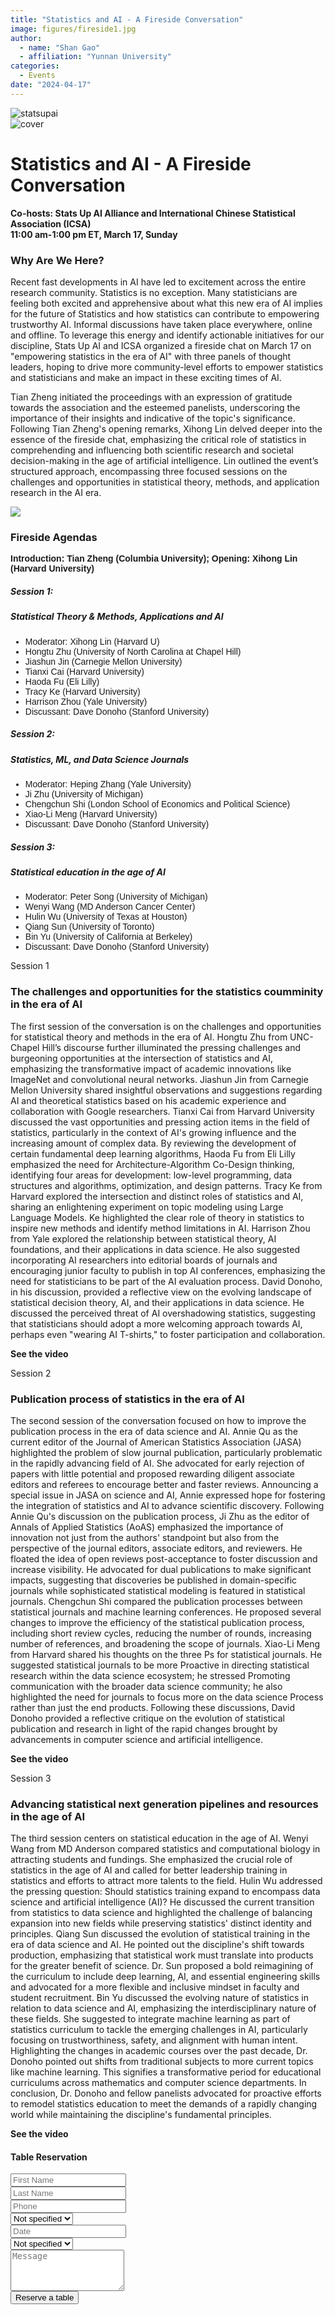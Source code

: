 ```yaml
---
title: "Statistics and AI - A Fireside Conversation"
image: figures/fireside1.jpg
author:
  - name: "Shan Gao"
  - affiliation: "Yunnan University"
categories:
  - Events
date: "2024-04-17"
---
```


```{=html}
<!DOCTYPE html>
<html lang="zxx">

<head>
  <meta charset="UTF-8">
  <meta name="viewport" content="width=device-width, initial-scale=1.0">
  <meta http-equiv="X-UA-Compatible" content="ie=edge">
      <!-- Open Graph / Facebook -->
  <meta property="og:type" content="article">
  <meta property="og:url" content="https://statsupai.com/pages/fireside/firesidenews.html ">
  <meta property="og:title" content="Statistics and AI - A Fireside Conversation">
  <meta property="og:image" content="figures/fireside1.jpg">
  <!-- bootstrap css -->
  <link rel="stylesheet" href="static/css/bootstrap.min.css">
  <!-- font awesome css -->
  <link rel="stylesheet" href="static/css/font-awesome.min.css">
  <!-- swiper css -->
  <link rel="stylesheet" href="static/css/swiper.min.css">
  <!-- fancybox css -->
  <link rel="stylesheet" href="static/css/fancybox.min.css">
  <!-- datepicker css -->
  <link rel="stylesheet" href="static/css/datepicker.css">
  <!-- nice select css -->
  <link rel="stylesheet" href="static/css/nice-select.css">
  <!-- mapbox css -->
  <link href="static/css/mapbox-style.css" rel='stylesheet'>
  <!-- tastyc css -->
  <link rel="stylesheet" href="static/css/style.css">
  <!-- page name -->
<!--   <title>StatsUpAI</title> -->

</head>

<body>

  <div class="tst-main-overlay">

    <!-- preloader -->
    <div class="tst-preloader-frame">
      <div class="tst-preloader">
        <span></span>
        <span></span>
      </div>
    </div>
    <!-- preloader end -->

  </div>

  <div id="tst-app" class="tst-app">

    <!-- top bar frame -->
    <div class="tst-menu-frame">
      <!-- top bar -->
      <div class="tst-dynamic-menu" id="tst-dynamic-menu">
        <div class="tst-menu">
          <!-- logo -->
          <img src="figures/logo.jpg" class="tst-logo" alt="statsupai">
        </div>
      </div>
      <!-- top bar end -->
    </div>
    <!-- top bar frame -->

    <div id="tst-dynamic-banner" class="tst-dynamic-banner">

      <!-- banner -->
      <div class="tst-banner tst-small-banner">
        <div class="tst-cover-frame">
          <img src="figures/statsupai_back.jpg" alt="cover" class="tst-cover tst-parallax">
          <div class="tst-overlay"></div>
        </div>
        <div class="tst-banner-content-frame">
          <div class="container">
            <div class="tst-main-title-frame">
              <div class="tst-main-title text-center">
                <div class="tst-suptitle tst-suptitle-center tst-suptitle-mobile-center tst-text-shadow tst-white-2 tst-mb-15"> </div>
                <h1 class="tst-white-2 tst-text-shadow tst-mb-30"> Statistics and AI - A Fireside Conversation</h1>
                <div class="tst-title tst-suptitle-center tst-white-2 tst-mb-15" style="font-weight: bold;font-size: 70px:"> Co-hosts: Stats Up AI Alliance and International Chinese Statistical Association (ICSA)</div>
              </div>
            </div>
          </div>
        </div>
      </div>
      <!-- banner end -->

    </div>

    <div id="tst-dynamic-content" class="tst-dynamic-content">

      <div class="tst-content-frame">
        <div class="tst-content-box">

          <!-- scroll hint -->
          <div class="container">
            <a href="#tst-dynamic-content" class="tst-scroll-hint-frame tst-anchor-scroll">
              <div class="tst-scroll-hint"></div>
            </a>
          </div>
          <!-- scroll hint end -->

          <div class="container tst-p-60-60">

            <div class="row align-items-center flex-sm-row-reverse">

              <div class="col-lg-12">
                                <!-- about text -->
                <div class="tst-mb-60 text-center">
                  <div class="tst-title tst-suptitle-center tst-mb-15" style="font-weight: bold;"> 11:00 am-1:00 pm ET, March 17, Sunday</div>
                  <h3 class="tst-mb-30">Why Are We Here?<br> </h3>
                  <p class="tst-text tst-mb-30">Recent fast developments in AI have led to excitement across the entire research community. Statistics is no exception. Many statisticians are feeling both excited and apprehensive about what this new era of AI implies for the future of Statistics and how statistics can contribute to empowering trustworthy AI. Informal discussions have taken place everywhere, online and offline. To leverage this energy and identify actionable initiatives for our discipline, Stats Up AI and ICSA organized a fireside chat on March 17 on "empowering statistics in the era of AI" with three panels of thought leaders, hoping to drive more community-level efforts to empower statistics and statisticians and make an impact in these exciting times of AI. 
                  </p>
                  <p class="tst-text tst-mb-30">
                  Tian Zheng initiated the proceedings with an expression of gratitude towards the association and the esteemed panelists, underscoring the importance of their insights and indicative of the topic's significance. Following Tian Zheng's opening remarks, Xihong Lin delved deeper into the essence of the fireside chat, emphasizing the critical role of statistics in comprehending and influencing both scientific research and societal decision-making in the age of artificial intelligence. Lin outlined the event’s structured approach, encompassing three focused sessions on the challenges and opportunities in statistical theory, methods, and application research in the AI era.
                  </p>
<!--                   <a href="#." class="tst-icon-link"><i class="fab fa-facebook-f"></i></a>
                  <a href="#." class="tst-icon-link"><i class="fab fa-instagram"></i></a>
                  <a href="#." class="tst-icon-link"><i class="fab fa-twitter"></i></a>
                  <a href="#." class="tst-icon-link"><i class="fab fa-youtube"></i></a> -->
                </div>
                <!-- about text end -->

              </div>

            </div>

            <div class="tst-spacer tst-spacer-only-bottom-space"></div>

            <div class="row">

              <div class="col-lg-12">
                <img src="figures/fireside1.jpg" class="fireside-image">

                <!-- title -->
                <div class="text-center">
                  <div class="tst-suptitle tst-suptitle-center tst-mb-15"> </div>
                  <h3 class="tst-mb-30">Fireside Agendas</h3>
                  <p class="tst-text tst-mb-30" style="font-weight: bold;font-family: 'Josefin Sans', sans-serif;"> Introduction: Tian Zheng (Columbia University);  Opening: Xihong Lin (Harvard University)</p>
                </div>
                <!-- title end -->

              </div>

              <div class="col-lg-4">

                <!-- icon box -->
                <div class="tst-icon-box tst-mb-60">
                  <!-- <img src="static/picture/1.svg" alt="icon" class="tst-mb-30"> -->
                  <h5 class="tst-mb-30">Session 1:</h5>
                  <h5 class="tst-mb-30">Statistical Theory & Methods, Applications and AI</h5>
                  <!-- <h5 class="tst-mb-30">Ingredients</h5> -->
                  <ul class="tst-text tst-mb-30" style="font-family: 'Josefin Sans', sans-serif;">
                    <li>Moderator: Xihong Lin (Harvard U)</li>
                    <li>Hongtu Zhu (University of North Carolina at Chapel Hill)</li>
                    <li>Jiashun Jin (Carnegie Mellon University)</li>
                    <li>Tianxi Cai (Harvard University)</li>
                    <li>Haoda Fu (Eli Lilly)</li>
                    <li>Tracy Ke (Harvard University)</li>
                    <li>Harrison Zhou (Yale University)</li>
                    <li>Discussant: Dave Donoho (Stanford University)</li>
                  </ul>
                </div>
                <!-- icon box end -->

              </div>
              <div class="col-lg-4">

                <!-- icon box -->
                <div class="tst-icon-box tst-mb-60">
                  <!-- <img src="static/picture/2.svg" alt="icon" class="tst-mb-30"> -->
                  <h5 class="tst-mb-30">Session 2:</h5>
                  <h5 class="tst-mb-30">Statistics, ML, and Data Science Journals</h5>
                  <ul class="tst-text tst-mb-30" style="font-family: 'Josefin Sans', sans-serif;">
                    <li>Moderator: Heping Zhang (Yale University)</li>
                    <li>Ji Zhu (University of Michigan)</li>
                    <li>Chengchun Shi (London School of Economics and Political Science)</li>
                    <li>Xiao-Li Meng (Harvard University)</li>
                    <li>Discussant: Dave Donoho (Stanford University)</li>
                  </ul>
                </div>
                <!-- icon box end -->

              </div>
              <div class="col-lg-4">

                <!-- icon box -->
                <div class="tst-icon-box tst-mb-60">
                  <!-- <img src="static/picture/3.svg" alt="icon" class="tst-mb-30"> -->
                  <h5 class="tst-mb-30">Session 3:</h5>
                  <h5 class="tst-mb-30">Statistical education in the age of AI </h5>
                  <ul class="tst-text tst-mb-30" style="font-family: 'Josefin Sans', sans-serif;">
                      <li>Moderator: Peter Song (University of Michigan)</li>
                      <li>Wenyi Wang (MD Anderson Cancer Center)</li>
                      <li>Hulin Wu (University of Texas at Houston)</li>
                      <li>Qiang Sun (University of Toronto)</li>
                      <li>Bin Yu (University of California at Berkeley)</li>
                      <li>Discussant: Dave Donoho (Stanford University)</li>
                  </ul>

                </div>
                <!-- icon box end -->

              </div>

            </div>
            <div class="row">
              <div class="col-lg-12">
                <!-- about video -->
<!--                 <div class="tst-about-cover tst-video-cover tst-mb-60">
                  <img src="figures/fireside1.jpg" alt="cover" class="tst-cover animateme" data-when="span" data-from="-1" data-to="2" data-easing="easeinout" data-scale="0.9">
                  <div class="tst-overlay"></div>
                  <div class="tst-btn-animation"></div>
                   <a class="tst-play-button" data-fancybox="" href="javascript:;" data-width="1000" data-height="600">
                    <i class="fas fa-play"></i>
                  </a> -->

                <!-- </div>  -->
                <!-- about video end -->

                <!-- about text -->
                <div class="tst-mb-60">
                  <div class="tst-suptitle tst-mb-15">Session 1</div>
                  <h3 class="tst-mb-30">The challenges and opportunities for the statistics coumminity in the era of AI</h3>
                  <p class="tst-text tst-mb-30">The first session of the conversation is on the challenges and opportunities for statistical theory and methods in the era of AI. Hongtu Zhu from UNC-Chapel Hill’s discourse further illuminated the pressing challenges and burgeoning opportunities at the intersection of statistics and AI, emphasizing the transformative impact of academic innovations like ImageNet and convolutional neural networks. Jiashun Jin from Carnegie Mellon University shared insightful observations and suggestions regarding AI and theoretical statistics based on his academic experience and collaboration with Google researchers. Tianxi Cai from Harvard University discussed the vast opportunities and pressing action items in the field of statistics, particularly in the context of AI's growing influence and the increasing amount of complex data. By reviewing the development of certain fundamental deep learning algorithms, Haoda Fu from Eli Lilly emphasized the need for Architecture-Algorithm Co-Design thinking, identifying four areas for development: low-level programming, data structures and algorithms, optimization, and design patterns. Tracy Ke from Harvard explored the intersection and distinct roles of statistics and AI, sharing an enlightening experiment on topic modeling using Large Language Models. Ke highlighted the clear role of theory in statistics to inspire new methods and identify method limitations in AI. Harrison Zhou from Yale explored the relationship between statistical theory, AI foundations, and their applications in data science. He also suggested incorporating AI researchers into editorial boards of journals and encouraging junior faculty to publish in top AI conferences, emphasizing the need for statisticians to be part of the AI evaluation process. David Donoho, in his discussion, provided a reflective view on the evolving landscape of statistical decision theory, AI, and their applications in data science. He discussed the perceived threat of AI overshadowing statistics, suggesting that statisticians should adopt a more welcoming approach towards AI, perhaps even "wearing AI T-shirts," to foster participation and collaboration.</p>
                  <p class="tst-text tst-mb-30" style="font-weight: bold;">See the video</p>
<!--                   <a href="#." class="tst-icon-link"><i class="fab fa-facebook-f"></i></a>
                  <a href="#." class="tst-icon-link"><i class="fab fa-instagram"></i></a>
                  <a href="#." class="tst-icon-link"><i class="fab fa-twitter"></i></a> -->
                  <a href="https://www.youtube.com/watch?v=Ov7tUo5Bw6s&t=560s" target="_blank">
                      <i class="fab fa-youtube" style="font-size: 40px;"></i>
                  </a>

                </div>
                <!-- about text end -->



                            <!-- about text -->
                <div class="tst-mb-60">
                  <div class="tst-suptitle tst-mb-15">Session 2</div>
                  <h3 class="tst-mb-30">Publication process of statistics in the era of AI</h3>
                  <p class="tst-text tst-mb-30">The second session of the conversation focused on how to improve the publication process in the era of data science and AI. Annie Qu as the current editor of the Journal of American Statistics Association (JASA) highlighted the problem of slow journal publication, particularly problematic in the rapidly advancing field of AI. She advocated for early rejection of papers with little potential and proposed rewarding diligent associate editors and referees to encourage better and faster reviews. Announcing a special issue in JASA on science and AI, Annie expressed hope for fostering the integration of statistics and AI to advance scientific discovery. Following Annie Qu's discussion on the publication process, Ji Zhu as the editor of Annals of Applied Statistics (AoAS) emphasized the importance of innovation not just from the authors' standpoint but also from the perspective of the journal editors, associate editors, and reviewers. He floated the idea of open reviews post-acceptance to foster discussion and increase visibility. He advocated for dual publications to make significant impacts, suggesting that discoveries be published in domain-specific journals while sophisticated statistical modeling is featured in statistical journals. Chengchun Shi compared the publication processes between statistical journals and machine learning conferences. He proposed several changes to improve the efficiency of the statistical publication process, including short review cycles, reducing the number of rounds, increasing number of references, and broadening the scope of journals. Xiao-Li Meng from Harvard shared his thoughts on the three Ps for statistical journals. He suggested statistical journals to be more Proactive in directing statistical research within the data science ecosystem; he stressed Promoting communication with the broader data science community; he also highlighted the need for journals to focus more on the data science Process rather than just the end products. Following these discussions, David Donoho provided a reflective critique on the evolution of statistical publication and research in light of the rapid changes brought by advancements in computer science and artificial intelligence.</p>
                  <p class="tst-text tst-mb-30" style="font-weight: bold;">See the video</p>
                  <a href="https://www.youtube.com/watch?v=4eAisRSvmg0&t=379s" target="_blank">
                      <i class="fab fa-youtube" style="font-size: 40px;"></i>
                  </a>

                </div>
                <!-- about text end -->

                            <!-- about text -->
                <div class="tst-mb-60">
                  <div class="tst-suptitle tst-mb-15">Session 3</div>
                  <h3 class="tst-mb-30">Advancing statistical next generation pipelines and resources in the age of AI</h3>
                  <p class="tst-text tst-mb-30">The third session centers on statistical education in the age of AI. Wenyi Wang from MD Anderson compared statistics and computational biology in attracting students and fundings. She emphasized the crucial role of statistics in the age of AI and called for better leadership training in statistics and efforts to attract more talents to the field. Hulin Wu addressed the pressing question: Should statistics training expand to encompass data science and artificial intelligence (AI)? He discussed the current transition from statistics to data science and highlighted the challenge of balancing expansion into new fields while preserving statistics' distinct identity and principles. Qiang Sun discussed the evolution of statistical training in the era of data science and AI. He pointed out the discipline's shift towards production, emphasizing that statistical work must translate into products for the greater benefit of science. Dr. Sun proposed a bold reimagining of the curriculum to include deep learning, AI, and essential engineering skills and advocated for a more flexible and inclusive mindset in faculty and student recruitment. Bin Yu discussed the evolving nature of statistics in relation to data science and AI, emphasizing the interdisciplinary nature of these fields. She suggested to integrate machine learning as part of statistics curriculum to tackle the emerging challenges in AI, particularly focusing on trustworthiness, safety, and alignment with human intent. Highlighting the changes in academic courses over the past decade, Dr. Donoho pointed out shifts from traditional subjects to more current topics like machine learning. This signifies a transformative period for educational curriculums across mathematics and computer science departments. In conclusion, Dr. Donoho and fellow panelists advocated for proactive efforts to remodel statistics education to meet the demands of a rapidly changing world while maintaining the discipline's fundamental principles.</p>
                  <p class="tst-text tst-mb-30" style="font-weight: bold;">See the video</p>
                  <a href="https://www.youtube.com/watch?v=EJToJFz61m8&t=1139s" target="_blank">
                      <i class="fab fa-youtube" style="font-size: 40px;"></i>
                  </a>

                  <!-- </div> -->
                <!-- about text end -->


                </div>

            <div class="tst-spacer tst-spacer-only-bottom-space"></div>

            

          </div>

        </div>
      </div>

    </div>

    

    <!-- popup -->
    <div class="tst-popup-bg">
      <div class="tst-popup-frame">
        <div class="tst-popup-body">
          <div class="tst-close-popup"><i class="fas fa-times"></i></div>
          <!-- title -->
          <div class="text-center">
            <div class="tst-suptitle tst-suptitle-center"></div>
            <h4 class="tst-mb-60">Table Reservation</h4>
          </div>
          <!-- title end-->
          <form>
            <div class="row">
              <div class="col-6 col-md-4">
                <input type="text" placeholder="First Name">
              </div>
              <div class="col-6 col-md-4">
                <input type="text" placeholder="Last Name">
              </div>
              <div class="col-6 col-md-4">
                <input type="text" placeholder="Phone">
              </div>
              <div class="col-6 col-md-4">
                <select class="wide">
                  <option data-display="Person">Not specified</option>
                  <option value="1">1 Preson</option>
                  <option value="2">2 People</option>
                  <option value="3">3 People</option>
                  <option value="4">4 People</option>
                  <option value="3">5 People</option>
                  <option value="3">6 or more</option>
                </select>
              </div>
              <div class="col-6 col-md-4">
                <div class="datepicker__container">
                  <input id="my-element" data-language='en' type='text' class="datepicker-here" data-position="bottom left" placeholder="Date">
                </div>
              </div>
              <div class="col-6 col-md-4">
                <select class="wide">
                  <option data-display="Time">Not specified</option>
                  <option value="10:00am">10:00 am</option>
                  <option value="11:00am">11:00 am</option>
                  <option value="12:00pm">12:00 pm</option>
                  <option value="1:00pm">1:00 pm</option>
                  <option value="2:00pm">2:00 pm</option>
                  <option value="3:00pm">3:00 pm</option>
                  <option value="4:00pm">4:00 pm</option>
                  <option value="5:00pm">5:00 pm</option>
                  <option value="6:00pm">6:00 pm</option>
                  <option value="7:00pm">7:00 pm</option>
                  <option value="8:00pm">8:00 pm</option>
                  <option value="9:00pm">9:00 pm</option>
                  <option value="10:00pm">10:00 pm</option>
                </select>
              </div>
              <div class="col-12">
                <textarea name="name" rows="4" placeholder="Message"></textarea>
              </div>
            </div>
            <button class="tst-btn" type="submit" name="button">Reserve a table</button>
          </form>
        </div>
      </div>
    </div>
    <!-- popup end -->

  </div>

  <!-- jquery js -->
  <script src="static/js/jquery.min.js"></script>
  <!-- swup js -->
  <script src="static/js/swup.min.js"></script>
  <!-- smooth scroll js -->
  <script src="static/js/smooth-scroll.js"></script>
  <!-- swiper js -->
  <script src="static/js/swiper.min.js"></script>
  <!-- fancybox js -->
  <script src="static/js/fancybox.min.js"></script>
  <!-- datepicker js -->
  <script src="static/js/datepicker.js"></script>
  <!-- nice select js -->
  <script src="static/js/jquery.nice-select.js"></script>
  <!-- mapbox js -->
  <script src="static/js/mapbox.min.js"></script>
  <!-- tastyc js -->
  <script src="static/js/main.js"></script>

</body>

</html>

```

